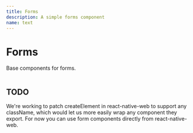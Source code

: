 ```yaml
---
title: Forms
description: A simple forms component
name: text
---
```


# Forms

<Description>Base components for forms.</Description>

<HeroContainer>
  <FormsDemo />
</HeroContainer>

```jsx hero template=Forms

```

## TODO

We're working to patch createElement in react-native-web to support any className, which would let us more easily wrap any component they export. For now you can use form components directly from react-native-web.
